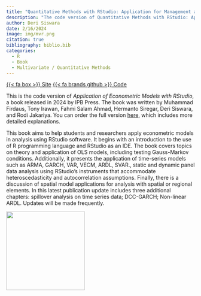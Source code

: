 ```yaml
---
title: "Quantitative Methods with RStudio: Application for Management and Business Research"
description: "The code version of Quantitative Methods with RStudio: Application for Management and Business Research, a book released in 2024 by IPB Press. The book was written by Muhammad Firdaus, Farit M Afendi, Deri Siswara, and Nafisa Berliana Indah Pratiwi."
author: Deri Siswara
date: 2/16/2024 
image: img/mvr.png
citation: true
bibliography: biblio.bib
categories:
  - R
  - Book
  - Multivariate / Quantitative Methods
---
```

<span class="listing-btn-group">
<a href="https://dsmultivariate.netlify.app/" class="btn" role="button">{{< fa box >}} Site</a>
<a href="https://github.com/derisiswara/ds-multivariate" class="btn" role="button">{{< fa brands github >}} Code</a>

This is the code version of *Application of Econometric Models with RStudio*, a book released in 2024 by IPB Press. The book was written by Muhammad Firdaus, Tony Irawan, Fahmi Salam Ahmad, Hermanto Siregar, Deri Siswara, and Rodi Jakariya. You can order the full version [here](https://bit.ly/buku-jurnal-rstudio2), which includes more detailed explanations.

This book aims to help students and researchers apply econometric models in analysis using RStudio software. It begins with an introduction to the use of R programming language and RStudio as an IDE. The book covers topics on theory and application of OLS models, including testing Gauss-Markov conditions. Additionally, it presents the application of time-series models such as ARMA, GARCH, VAR, VECM, ARDL, SVAR., static and dynamic panel data analysis using RStudio's instruments that accommodate heteroscedasticity and autocorrelation assumptions. Finally, there is a discussion of spatial model applications for analysis with spatial or regional elements. In this latest publication update includes three additional chapters: spillover analysis on time series data; DCC-GARCH; Non-linear ARDL. Updates will be made frequently.

![](https://github.com/derisiswara/ds-multivariate/blob/main/images/cover.jpeg?raw=true){.img-center width=15em fig-alt="book econ logo"}